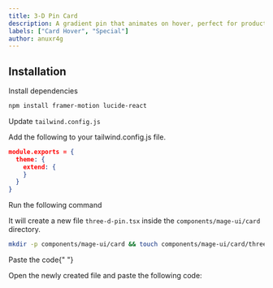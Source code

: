 ```yaml
---
title: 3-D Pin Card
description: A gradient pin that animates on hover, perfect for product links.
labels: ["Card Hover", "Special"]
author: anuxr4g
---
```


<ComponentPreview name="card-threedpin--docs" />

## Installation

<Steps>
<Step>Install dependencies</Step>

```bash
npm install framer-motion lucide-react
```

<Step>Update `tailwind.config.js`</Step>

Add the following to your tailwind.config.js file.

```json
module.exports = {
  theme: {
    extend: {
    }
  }
}
```

<Step>Run the following command</Step>

It will create a new file `three-d-pin.tsx` inside the `components/mage-ui/card` directory.

```bash
mkdir -p components/mage-ui/card && touch components/mage-ui/card/three-d-pin.tsx
```

<Step>Paste the code</Step>{" "}

Open the newly created file and paste the following code:

```jsx file=<rootDir>/mage-ui/card/three-d-pin.tsx

```

</Steps>

